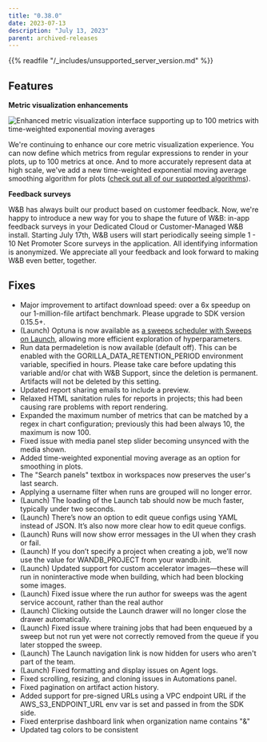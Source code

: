 ```yaml
---
title: "0.38.0"
date: 2023-07-13
description: "July 13, 2023"
parent: archived-releases
---
```


<Warning>
{{% readfile "/_includes/unsupported_server_version.md" %}}
</Warning>

## Features

**Metric visualization enhancements** 

![Enhanced metric visualization interface supporting up to 100 metrics with time-weighted exponential moving averages](https://github.com/wandb/server/assets/47005026/1bb0b16c-eaae-4348-be0d-cc788b67853e)


We're continuing to enhance our core metric visualization experience.   You can now define which metrics from regular expressions to render in your plots, up to 100 metrics at once.   And to more accurately represent data at high scale, we've add a new time-weighted exponential moving average smoothing algorithm for plots ([check out all of our supported algorithms](https://docs.wandb.ai/guides/app/features/panels/line-plot/smoothing#docusaurus_skipToContent_fallback)).

**Feedback surveys**

W&B has always built our product based on customer feedback.  Now, we're happy to introduce a new way for you to shape the future of W&B: in-app feedback surveys in your Dedicated Cloud or Customer-Managed W&B install.   Starting July 17th, W&B users will start periodically seeing simple 1 - 10 Net Promoter Score surveys in the application.   All identifying information is anonymized.   We appreciate all your feedback and look forward to making W&B even better, together.

## Fixes

* Major improvement to artifact download speed: over a 6x speedup on our 1-million-file artifact benchmark.  Please upgrade to SDK version 0.15.5+.  
* (Launch) Optuna is now available as [a sweeps scheduler with Sweeps on Launch](https://docs.wandb.ai/guides/launch/sweeps-on-launch#create-a-custom-sweep-scheduler), allowing more efficient exploration of hyperparameters.
* Run data permadeletion is now available (default off).  This can be enabled with the GORILLA_DATA_RETENTION_PERIOD environment variable, specified in hours.  Please take care before updating this variable and/or chat with W&B Support, since the deletion is permanent.  Artifacts will not be deleted by this setting.  
* Updated report sharing emails to include a preview.
* Relaxed HTML sanitation rules for reports in projects; this had been causing rare problems with report rendering.
* Expanded the maximum number of metrics that can be matched by a regex in chart configuration; previously this had been always 10, the maximum is now 100.
* Fixed issue with media panel step slider becoming unsynced with the media shown.
* Added time-weighted exponential moving average as an option for smoothing in plots.
* The "Search panels" textbox in workspaces now preserves the user's last search.
* Applying a username filter when runs are grouped will no longer error.
* (Launch) The loading of the Launch tab should now be much faster, typically under two seconds.
* (Launch) There’s now an option to edit queue configs using YAML instead of JSON.  It’s also now more clear how to edit queue configs.
* (Launch) Runs will now show error messages in the UI when they crash or fail.
* (Launch) If you don’t specify a project when creating a job, we’ll now use the value for WANDB_PROJECT from your wandb.init.
* (Launch) Updated support for custom accelerator images—these will run in noninteractive mode when building, which had been blocking some images.
* (Launch) Fixed issue where the run author for sweeps was the agent service account, rather than the real author
* (Launch) Clicking outside the Launch drawer will no longer close the drawer automatically.
* (Launch) Fixed issue where training jobs that had been enqueued by a sweep but not run yet were not correctly removed from the queue if you later stopped the sweep.
* (Launch) The Launch navigation link is now hidden for users who aren't part of the team.
* (Launch) Fixed formatting and display issues on Agent logs.
* Fixed scrolling, resizing, and cloning issues in Automations panel.
* Fixed pagination on artifact action history.
* Added support for pre-signed URLs using a VPC endpoint URL if the AWS_S3_ENDPOINT_URL env var is set and passed in from the SDK side.
* Fixed enterprise dashboard link when organization name contains "&"
* Updated tag colors to be consistent

